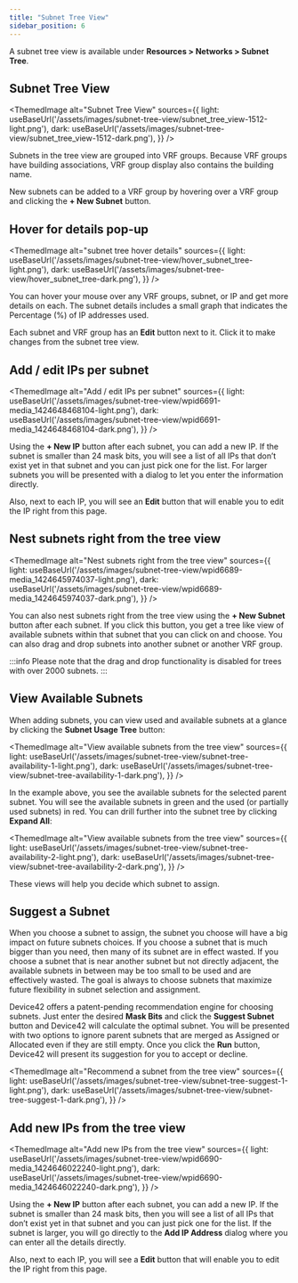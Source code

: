 ```yaml
---
title: "Subnet Tree View"
sidebar_position: 6
---
```



A subnet tree view is available under **Resources > Networks > Subnet Tree**.

## Subnet Tree View

<ThemedImage
  alt="Subnet Tree View"
  sources={{
    light: useBaseUrl('/assets/images/subnet-tree-view/subnet_tree_view-1512-light.png'),
    dark: useBaseUrl('/assets/images/subnet-tree-view/subnet_tree_view-1512-dark.png'),
  }}
/>

Subnets in the tree view are grouped into VRF groups. Because VRF groups have building associations, VRF group display also contains the building name.

New subnets can be added to a VRF group by hovering over a VRF group and clicking the **+ New Subnet** button.

## Hover for details pop-up

<ThemedImage
  alt="subnet tree hover details"
  sources={{
    light: useBaseUrl('/assets/images/subnet-tree-view/hover_subnet_tree-light.png'),
    dark: useBaseUrl('/assets/images/subnet-tree-view/hover_subnet_tree-dark.png'),
  }}
/>

You can hover your mouse over any VRF groups, subnet, or IP and get more details on each. The subnet details includes a small graph that indicates the Percentage (%) of IP addresses used.

Each subnet and VRF group has an **Edit** button next to it. Click it to make changes from the subnet tree view.

## Add / edit IPs per subnet

<ThemedImage
  alt="Add / edit IPs per subnet"
  sources={{
    light: useBaseUrl('/assets/images/subnet-tree-view/wpid6691-media_1424648468104-light.png'),
    dark: useBaseUrl('/assets/images/subnet-tree-view/wpid6691-media_1424648468104-dark.png'),
  }}
/>

Using the **+ New IP** button after each subnet, you can add a new IP. If the subnet is smaller than 24 mask bits, you will see a list of all IPs that don’t exist yet in that subnet and you can just pick one for the list.  For larger subnets you will be presented with a dialog to let you enter the information directly.

Also, next to each IP, you will see an **Edit** button that will enable you to edit the IP right from this page.

## Nest subnets right from the tree view

<ThemedImage
  alt="Nest subnets right from the tree view"
  sources={{
    light: useBaseUrl('/assets/images/subnet-tree-view/wpid6689-media_1424645974037-light.png'),
    dark: useBaseUrl('/assets/images/subnet-tree-view/wpid6689-media_1424645974037-dark.png'),
  }}
/>

You can also nest subnets right from the tree view using the **+ New Subnet** button after each subnet. If you click this button, you get a tree like view of available subnets within that subnet that you can click on and choose. You can also drag and drop subnets into another subnet or another VRF group.

:::info
Please note that the drag and drop functionality is disabled for trees with over 2000 subnets.
:::

## View Available Subnets

When adding subnets, you can view used and available subnets at a glance by clicking the **Subnet Usage Tree** button:

<ThemedImage
  alt="View available subnets from the tree view"
  sources={{
    light: useBaseUrl('/assets/images/subnet-tree-view/subnet-tree-availability-1-light.png'),
    dark: useBaseUrl('/assets/images/subnet-tree-view/subnet-tree-availability-1-dark.png'),
  }}
/>

In the example above, you see the available subnets for the selected parent subnet. You will see the available subnets in green and the used (or partially used subnets) in red. You can drill further into the subnet tree by clicking **Expand All**:

<ThemedImage
  alt="View available subnets from the tree view"
  sources={{
    light: useBaseUrl('/assets/images/subnet-tree-view/subnet-tree-availability-2-light.png'),
    dark: useBaseUrl('/assets/images/subnet-tree-view/subnet-tree-availability-2-dark.png'),
  }}
/>

These views will help you decide which subnet to assign.

## Suggest a Subnet

When you choose a subnet to assign, the subnet you choose will have a big impact on future subnets choices. If you choose a subnet that is much bigger than you need, then many of its subnet are in effect wasted. If you choose a subnet that is near another subnet but not directly adjacent, the available subnets in between may be too small to be used and are effectively wasted. The goal is always to choose subnets that maximize future flexibility in subnet selection and assignment.

Device42 offers a patent-pending recommendation engine for choosing subnets. Just enter the desired **Mask Bits** and click the **Suggest Subnet** button and Device42 will calculate the optimal subnet. You will be presented with two options to ignore parent subnets that are merged as Assigned or Allocated even if they are still empty. Once you click the **Run** button, Device42 will present its suggestion for you to accept or decline.

<ThemedImage
  alt="Recommend a subnet from the tree view"
  sources={{
    light: useBaseUrl('/assets/images/subnet-tree-view/subnet-tree-suggest-1-light.png'),
    dark: useBaseUrl('/assets/images/subnet-tree-view/subnet-tree-suggest-1-dark.png'),
  }}
/>

## Add new IPs from the tree view

<ThemedImage
  alt="Add new IPs from the tree view"
  sources={{
    light: useBaseUrl('/assets/images/subnet-tree-view/wpid6690-media_1424646022240-light.png'),
    dark: useBaseUrl('/assets/images/subnet-tree-view/wpid6690-media_1424646022240-dark.png'),
  }}
/>

Using the **+ New IP** button after each subnet, you can add a new IP. If the subnet is smaller than 24 mask bits, then you will see a list of all IPs that don’t exist yet in that subnet and you can just pick one for the list.  If the subnet is larger, you will go directly to the **Add IP Address** dialog where you can enter all the details directly.

Also, next to each IP, you will see a **Edit** button that will enable you to edit the IP right from this page.
